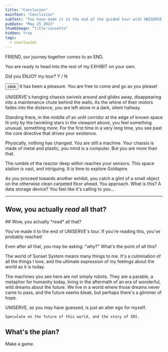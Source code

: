 ```yaml
---
title: "Conclusion"
mainText: "Conclusion"
subText: "You have made it to the end of the guided tour with UNISERVE. Congratulations! You're ready to head out on your own. Enjoy a complementary tie."
pubDate: "May 25 2023"
thumbImage: "title-cassette"
hidden: true
tags:
  - conclusion
---
```



<QuoteContentRowRender author={AuthorUniserve} >
  FRIEND, our journey together comes to an END.

  You are ready to head into the rest of my EXHIBIT on your own.

  Did you ENJOY my tour? Y / N
</QuoteContentRowRender>

  <QuoteContentRowRender author={AuthorTerminal} left>
<button>click</button>
</QuoteContentRowRender>

<QuoteContentRowRender author={AuthorUniserve} >
  It has been a pleasure. You are free to come and go as you please!
</QuoteContentRowRender>

UNISERVE's hanging chassis swivels around and glides away, disappearing into a maintenance chute behind the walls. As the whine of their motors fades into the distance, you are left alone in a dark, silent hallway.

Standing there, in the middle of an unlit corridor at the edge of known space lit only by the twinkling stars in the viewport above, you feel something unusual, something *more*. For the first time in a very long time, you see past the core directive that drives your existence.

Physically, nothing has changed. You are still a machine. Your chassis is made of metal and plastic, you mind is a computer. But you are more than that.

The rumble of the reactor deep within reaches your sensors. This space station is vast, and intriguing. It is time to explore Goldspire.

As you proceed towards another exhibit, you catch a glint of a small object on the otherwise clean carpeted floor ahead. You approach. What is this? A data storage device? You feel like it's calling to you...

<Pickup />

---

  ## Wow, you actually *read* all that?


  <QuoteContentRowRender author={AuthorTerminal} none>
  ## Wow, you actually *read* all that?

You've made it to the end of UNISERVE's tour. If you're reading this, you've probably reached

Even after all that, you may be asking: "why?" What's the point of all this?

The world of Sunset System means many things to me. It's a culmination of all the things I love, and the ultimate expression of my feelings about the world as it is today.

The machines you see here are not simply robots. They are a parable, a metaphor for humanity today, living in the aftermath of an era of wonderful, wild dreams about the future. We live in a world where those dreams never came to pass, and the future seems bleak, but perhaps there's a glimmer of hope.

UNISERVE, as you may have guessed, is just an alter ego for myself.

`Speculate on the future of this world, and the story of SRI. `
</QuoteContentRowRender>

  ## What's the plan?

  Make a game.